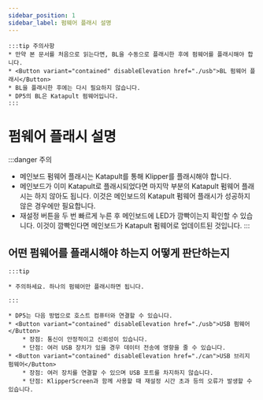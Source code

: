 ```yaml
---
sidebar_position: 1
sidebar_label: 펌웨어 플래시 설명
---
```





    :::tip 주의사항
    * 만약 본 문서를 처음으로 읽는다면, BL을 수동으로 플래시한 후에 펌웨어를 플래시해야 합니다.
    * <Button variant="contained" disableElevation href="./usb">BL 펌웨어 플래시</Button>
    * BL을 플래시한 후에는 다시 필요하지 않습니다.
    * DP5의 BL은 Katapult 펌웨어입니다.
    :::


# 펌웨어 플래시 설명

:::danger 주의
* 메인보드 펌웨어 플래시는 Katapult를 통해 Klipper를 플래시해야 합니다.
* 메인보드가 이미 Katapult로 플래시되었다면 마지막 부분의 Katapult 펌웨어 플래시는 하지 않아도 됩니다. 이것은 메인보드의 Katapult 펌웨어 플래시가 성공하지 않은 경우에만 필요합니다.
* 재설정 버튼을 두 번 빠르게 누른 후 메인보드에 LED가 깜빡이는지 확인할 수 있습니다. 이것이 깜빡인다면 메인보드가 Katapult 펌웨어로 업데이트된 것입니다.
:::

## 어떤 펌웨어를 플래시해야 하는지 어떻게 판단하는지

    :::tip

    * 주의하세요. 하나의 펌웨어만 플래시하면 됩니다.

    :::
    
    * DP5는 다음 방법으로 호스트 컴퓨터와 연결할 수 있습니다.
    * <Button variant="contained" disableElevation href="./usb">USB 펌웨어</Button>
        * 장점: 통신이 안정적이고 신뢰성이 있습니다.
        * 단점: 여러 USB 장치가 있을 경우 데이터 전송에 영향을 줄 수 있습니다.
    * <Button variant="contained" disableElevation href="./can">USB 브리지 펌웨어</Button>
        * 장점: 여러 장치를 연결할 수 있으며 USB 포트를 차지하지 않습니다.
        * 단점: KlipperScreen과 함께 사용할 때 재설정 시간 초과 등의 오류가 발생할 수 있습니다.

